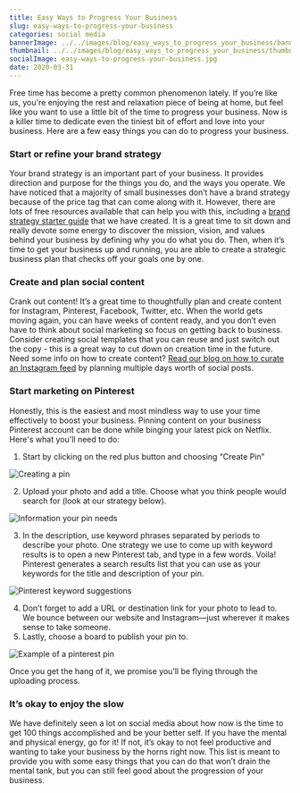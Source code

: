 ```yaml
---
title: Easy Ways to Progress Your Business
slug: easy-ways-to-progress-your-business
categories: social media
bannerImage: ../../images/blog/easy_ways_to_progress_your_business/banner.png
thumbnail: ../../images/blog/easy_ways_to_progress_your_business/thumbnail.png
socialImage: easy-ways-to-progress-your-business.jpg
date: 2020-03-31
---
```


Free time has become a pretty common phenomenon lately. If you’re like us, you're enjoying the rest and relaxation piece of being at home, but feel like you want to use a little bit of the time to progress your business. Now is a killer time to dedicate even the tiniest bit of effort and love into your business. Here are a few easy things you can do to progress your business.

### Start or refine your brand strategy

Your brand strategy is an important part of your business. It provides direction and purpose for the things you do, and the ways you operate. We have noticed that a majority of small businesses don’t have a brand strategy because of the price tag that can come along with it. However, there are lots of free resources available that can help you with this, including a [brand strategy starter guide](https://www.dropbox.com/sh/979bll0peljd2p1/AABMKoGeaSyFaDEoWRuB2Rk7a?dl=0) that we have created. It is a great time to sit down and really devote some energy to discover the mission, vision, and values behind your business by defining why you do what you do. Then, when it’s time to get your business up and running, you are able to create a strategic business plan that checks off your goals one by one.

### Create and plan social content

Crank out content! It’s a great time to thoughtfully plan and create content for Instagram, Pinterest, Facebook, Twitter, etc. When the world gets moving again, you can have weeks of content ready, and you don’t even have to think about social marketing so focus on getting back to business. Consider creating social templates that you can reuse and just switch out the copy - this is a great way to cut down on creation time in the future. Need some info on how to create content? [Read our blog on how to curate an Instagram feed](/blog/social-media/how-to-easily-curate-an-instagram-feed/) by planning multiple days worth of social posts.

### Start marketing on Pinterest

Honestly, this is the easiest and most mindless way to use your time effectively to boost your business. Pinning content on your business Pinterest account can be done while binging your latest pick on Netflix. Here's what you'll need to do:

1. Start by clicking on the red plus button and choosing “Create Pin”

![Creating a pin](../../images/blog/easy_ways_to_progress_your_business/creating-a-pin.png)

2. Upload your photo and add a title. Choose what you think people would search for (look at our strategy below). 

![Information your pin needs](../../images/blog/easy_ways_to_progress_your_business/what-information-your-pin-needs.png)

3. In the description, use keyword phrases separated by periods to describe your photo. One strategy we use to come up with keyword results is to open a new Pinterest tab, and type in a few words. Voila! Pinterest generates a search results list that you can use as your keywords for the title and description of your pin.

![Pinterest keyword suggestions](../../images/blog/easy_ways_to_progress_your_business/pinterest-keyword-suggestions.png)

4. Don’t forget to add a URL or destination link for your photo to lead to. We bounce between our website and Instagram—just wherever it makes sense to take someone.
5. Lastly, choose a board to publish your pin to.

![Example of a pinterest pin](../../images/blog/easy_ways_to_progress_your_business/example-of-pinterest-pin.png)

Once you get the hang of it, we promise you’ll be flying through the uploading process.

### It’s okay to enjoy the slow

We have definitely seen a lot on social media about how now is the time to get 100 things accomplished and be your better self. If you have the mental and physical energy, go for it! If not, it’s okay to not feel productive and wanting to take your business by the horns right now. This list is meant to provide you with some easy things that you can do that won’t drain the mental tank, but you can still feel good about the progression of your business.